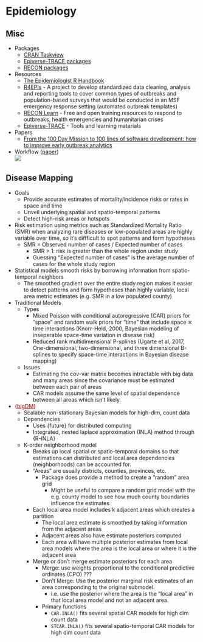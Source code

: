 # Epidemiology {#sec-epidemi .unnumbered}

## Misc {#sec-epidemi-misc .unnumbered}

-   Packages
    -   [CRAN Taskview](https://cran.r-project.org/web/views/Epidemiology.html)
    -   [Epiverse-TRACE packages](https://epiverse-trace.r-universe.dev/packages)
    -   [RECON packages](https://www.repidemicsconsortium.org/projects/)
-   Resources
    -   [The Epidemiologist R Handbook](https://epirhandbook.com/en/)
    -   [R4EPIs](https://r4epis.netlify.app/) - A project to develop standardized data cleaning, analysis and reporting tools to cover common types of outbreaks and population-based surveys that would be conducted in an MSF emergency response setting (automated outbreak templates)
    -   [RECON Learn](https://www.reconlearn.org/) - Free and open training resources to respond to outbreaks, health emergencies and humanitarian crises
    -   [Epiverse-TRACE](https://epiverse-trace.github.io/) - Tools and learning materials
-   Papers
    -   [From the 100 Day Mission to 100 lines of software development: how to improve early outbreak analytics](https://www.thelancet.com/journals/landig/article/PIIS2589-7500(24)00218-8/fulltext)
-   Workflow ([paper](https://www.thelancet.com/journals/landig/article/PIIS2589-7500(24)00218-8/fulltext))\
    ![](_resources/Epidemiology.resources/workflow-1.jpg){.lightbox}

## Disease Mapping {#sec-epidemi-dismap .unnumbered}

-   Goals
    -   Provide accurate estimates of mortality/incidence risks or rates in space and time
    -   Unveil underlying spatial and spatio-temporal patterns
    -   Detect high-risk areas or hotspots
-   Risk estimation using metrics such as Standardized Mortality Ratio (SMR) when analyzing rare diseases or low-populated areas are highly variable over time, so it's diffficult to spot patterns and form hypotheses
    -   SMR = Observed number of cases / Expected number of cases
        -   SMR \> 1: risk is greater than the whole region under study
        -   Guessing "Expected number of cases" is the average number of cases for the whole study region
-   Statistical models smooth risks by borrowing information from spatio-temporal neighbors
    -   The smoothed gradient over the entire study region makes it easier to detect patterns and form hypotheses than highly variable, local area metric estimates (e.g. SMR in a low populated county)
-   Traditional Models
    -   Types
        -   Mixed Poisson with conditional autoregressive (CAR) priors for "space" and random walk priors for "time" that include space ⨯ time interactions (Knorr-Held, 2000, Bayesian modeling of inseperable space-time variation in disease risk)
        -   Reduced rank multidimensional P-splines (Ugarte et al, 2017, One-dimensional, two-dimensional, and three dimensional B-splines to specify space-time interactions in Bayesian disease mapping)
    -   Issues
        -   Estimating the cov-var matrix becomes intractable with big data and many areas since the covariance must be estimated between each pair of areas
        -   CAR models assume the same level of spatial dependence between all areas which isn't likely.
-   [{]{style="color: #990000"}[bigDM](https://github.com/spatialstatisticsupna/bigDM){style="color: #990000"}[}]{style="color: #990000"}
    -   Scalable non-stationary Bayesian models for high-dim, count data
    -   Dependencies
        -   Uses {future} for distributed computing
        -   Integrated, nested laplace approximation (INLA) method through {R-INLA}
    -   K-order neighborhood model
        -   Breaks up local spatial or spatio-temporal domains so that estimations can distributed and local area dependencies (neighborhoods) can be accounted for.
        -   "Areas" are usually districts, counties, provinces, etc.
            -   Package does provide a method to create a "random" area grid
                -   Might be useful to compare a random grid model with the e.g. county model to see how much county boundaries influence the estimates
        -   Each local area model includes k adjacent areas which creates a partition
            -   The local area estimate is smoothed by taking information from the adjacent areas
            -   Adjacent areas also have estimate posteriors computed
            -   Each area will have multiple posterior estimates from local area models where the area is the local area or where it is the adjacent area
        -   Merge or don't merge estimate posteriors for each area
            -   Merge: use weights proportional to the conditional predictive ordinates (CPO) ???
            -   Don't Merge: Use the posterior marginal risk estimates of an area corresponding to the original submodel.
                -   i.e. use the posterior where the area is the "local area" in that local area model and not an adjacent area.
            -   Primary functions
                -   `CAR.INLA()` fits several spatial CAR models for high dim count data
                -   `STCAR.INLA()` fits several spatio-temporal CAR models for high dim count data
